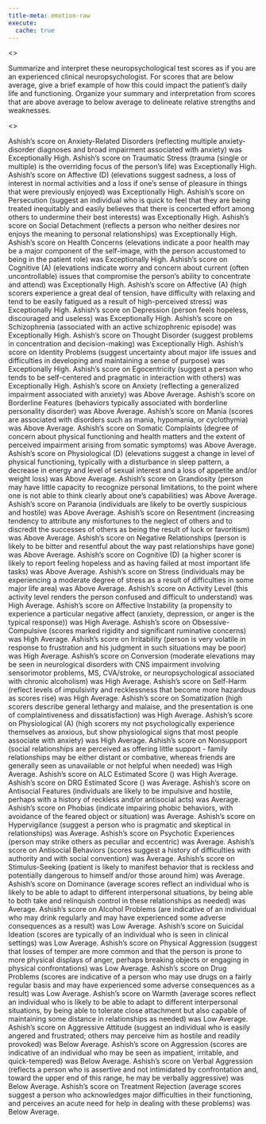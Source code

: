 ```yaml
---
title-meta: emotion-raw
execute:
  cache: true
---
```


<<PROMPT>>

Summarize and interpret these neuropsychological test scores as if you are an
experienced clinical neuropsychologist. For scores that are below average,
give a brief example of how this could impact the patient's daily life and functioning. Organize your
summary and interpretation from scores that are above average to below average to delineate
relative strengths and weaknesses.

<<START>>
 
Ashish's score on Anxiety-Related Disorders
(reflecting multiple anxiety-disorder diagnoses and broad impairment associated with anxiety) was Exceptionally High. 
Ashish's score on Traumatic Stress
(trauma (single or multiple) is the overriding focus of the person's life) was Exceptionally High. 
Ashish's score on Affective (D)
(elevations suggest sadness, a loss of interest in normal activities and a loss if one's sense of pleasure in things that were previously enjoyed) was Exceptionally High. 
Ashish's score on Persecution
(suggest an individual who is quick to feel that they are being treated inequitably and easily believes that there is concerted effort among others to undermine their best interests) was Exceptionally High. 
Ashish's score on Social Detachment
(reflects a person who neither desires nor enjoys the meaning to personal relationships) was Exceptionally High. 
Ashish's score on Health Concerns
(elevations indicate a poor health may be a major component of the self-image, with the person accustomed to being in the patient role) was Exceptionally High. 
Ashish's score on Cognitive (A)
(elevations indicate worry and concern about current (often uncontrollable) issues that compromise the person's ability to concentrate and attend) was Exceptionally High. 
Ashish's score on Affective (A)
(high scorers experience a great deal of tension, have difficulty with relaxing and tend to be easily fatigued as a result of high-perceived stress) was Exceptionally High. 
Ashish's score on Depression
(person feels hopeless, discouraged and useless) was Exceptionally High. 
Ashish's score on Schizophrenia
(associated with an active schizophrenic episode) was Exceptionally High. 
Ashish's score on Thought Disorder
(suggest problems in concentration and decision-making) was Exceptionally High. 
Ashish's score on Identity Problems
(suggest uncertainty about major life issues and difficulties in developing and maintaining a sense of purpose) was Exceptionally High. 
Ashish's score on Egocentricity
(suggest a person who tends to be self-centered and pragmatic in interaction with others) was Exceptionally High. 
Ashish's score on Anxiety
(reflecting a generalized impairment associated with anxiety) was Above Average. 
Ashish's score on Borderline Features
(behaviors typically associated with borderline personality disorder) was Above Average. 
Ashish's score on Mania
(scores are associated with disorders such as mania, hypomania, or cyclothymia) was Above Average. 
Ashish's score on Somatic Complaints
(degree of concern about physical functioning and health matters and the extent of perceived impairment arising from somatic symptoms) was Above Average. 
Ashish's score on Physiological (D)
(elevations suggest a change in level of physical functioning, typically with a disturbance in sleep pattern, a decrease in energy and level of sexual interest and a loss of appetite and/or weight loss) was Above Average. 
Ashish's score on Grandiosity
(person may have little capacity to recognize personal limitations, to the point where one is not able to think clearly about one's capabilities) was Above Average. 
Ashish's score on Paranoia
(individuals are likely to be overtly suspicious and hostile) was Above Average. 
Ashish's score on Resentment
(increasing tendency to attribute any misfortunes to the neglect of others and to discredit the successes of others as being the result of luck or favoritism) was Above Average. 
Ashish's score on Negative Relationships
(person is likely to be bitter and resentful about the way past relationships have gone) was Above Average. 
Ashish's score on Cognitive (D)
(a higher scorer is likely to report feeling hopeless and as having failed at most important life tasks) was Above Average. 
Ashish's score on Stress
(individuals may be experiencing a moderate degree of stress as a result of difficulties in some major life area) was Above Average. 
Ashish's score on Activity Level
(this activity level renders the person confused and difficult to understand) was High Average. 
Ashish's score on Affective Instability
(a propensity to experience a particular negative affect (anxiety, depression, or anger is the typical response)) was High Average. 
Ashish's score on Obsessive-Compulsive
(scores marked rigidity and significant ruminative concerns) was High Average. 
Ashish's score on Irritability
(person is very volatile in response to frustration and his judgment in such situations may be poor) was High Average. 
Ashish's score on Conversion
(moderate elevations may be seen in neurological disorders with CNS impairment involving sensorimotor problems, MS, CVA/stroke, or neuropsychological associated with chronic alcoholism) was High Average. 
Ashish's score on Self-Harm
(reflect levels of impulsivity and recklessness that become more hazardous as scores rise) was High Average. 
Ashish's score on Somatization
(high scorers describe general lethargy and malaise, and the presentation is one of complaintiveness and dissatisfaction) was High Average. 
Ashish's score on Physiological (A)
(high scorers my not psychologically experience themselves as anxious, but show physiological signs that most people associate with anxiety) was High Average. 
Ashish's score on Nonsupport
(social relationships are perceived as offering little support - family relationships may be either distant or combative, whereas friends are generally seen as unavailable or not helpful when needed) was High Average. 
Ashish's score on ALC Estimated Score
() was High Average. 
Ashish's score on DRG Estimated Score
() was Average. 
Ashish's score on Antisocial Features
(individuals are likely to be impulsive and hostile, perhaps with a history of reckless and/or antisocial acts) was Average. 
Ashish's score on Phobias
(indicate impairing phobic behaviors, with avoidance of the feared object or situation) was Average. 
Ashish's score on Hypervigilance
(suggest a person who is pragmatic and skeptical in relationships) was Average. 
Ashish's score on Psychotic Experiences
(person may strike others as peculiar and eccentric) was Average. 
Ashish's score on Antisocial Behaviors
(scores suggest a history of difficulties with authority and with social convention) was Average. 
Ashish's score on Stimulus-Seeking
(patient is likely to manifest behavior that is reckless and potentially dangerous to himself and/or those around him) was Average. 
Ashish's score on Dominance
(average scores reflect an individual who is likely to be able to adapt to different interpersonal situations, by being able to both take and relinquish control in these relationships as needed) was Average. 
Ashish's score on Alcohol Problems
(are indicative of an individual who may drink regularly and may have experienced some adverse consequences as a result) was Low Average. 
Ashish's score on Suicidal Ideation
(scores are typically of an individual who is seen in clinical settings) was Low Average. 
Ashish's score on Physical Aggression
(suggest that losses of temper are more common and that the person is prone to more physical displays of anger, perhaps breaking objects or engaging in physical confrontations) was Low Average. 
Ashish's score on Drug Problems
(scores are indicative of a person who may use drugs on a fairly regular basis and may have experienced some adverse consequences as a result) was Low Average. 
Ashish's score on Warmth
(average scores reflect an individual who is likely to be able to adapt to different interpersonal situations, by being able to tolerate close attachment but also capable of maintaining some distance in relationships as needed) was Low Average. 
Ashish's score on Aggressive Attitude
(suggest an individual who is easily angered and frustrated; others may perceive him as hostile and readily provoked) was Below Average. 
Ashish's score on Aggression
(scores are indicative of an individual who may be seen as impatient, irritable, and quick-tempered) was Below Average. 
Ashish's score on Verbal Aggression
(reflects a person who is assertive and not intimidated by confrontation and, toward the upper end of this range, he may be verbally aggressive) was Below Average. 
Ashish's score on Treatment Rejection
(average scores suggest a person who acknowledges major difficulties in their functioning, and perceives an acute need for help in dealing with these problems) was Below Average.
